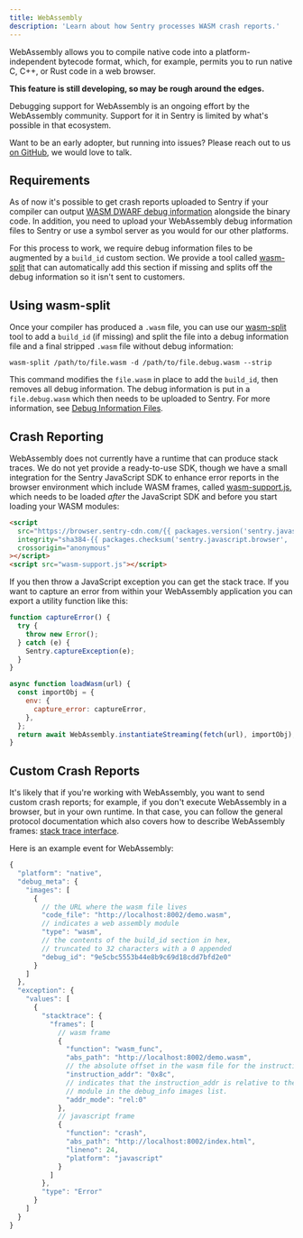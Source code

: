 ```yaml
---
title: WebAssembly
description: 'Learn about how Sentry processes WASM crash reports.'
---
```


WebAssembly allows you to compile native code into a platform-independent bytecode format, which, for example, permits you to run native C, C++, or Rust code in a web browser.

**This feature is still developing, so may be rough around the edges.**

Debugging support for WebAssembly is an ongoing effort by the WebAssembly community.
Support for it in Sentry is limited by what's possible in that ecosystem.

<Note>

Want to be an early adopter, but running into issues? Please reach out to us
[on GitHub](https://github.com/getsentry/symbolicator/issues/new/choose), we
would love to talk.

</Note>

## Requirements

As of now it's possible to get crash reports uploaded to Sentry if your compiler can
output [WASM DWARF debug information](https://yurydelendik.github.io/webassembly-dwarf/)
alongside the binary code. In addition, you need to upload your WebAssembly
debug information files to Sentry or use a symbol server as you
would for our other platforms.

For this process to work, we require debug information files to be augmented by a
`build_id` custom section. We provide a tool called [wasm-split](https://github.com/getsentry/symbolicator/tree/master/crates/wasm-split)
that can automatically add this section if missing and splits off
the debug information so it isn't sent to customers.

## Using wasm-split

Once your compiler has produced a `.wasm` file, you can use our [wasm-split](https://github.com/getsentry/symbolicator/tree/master/crates/wasm-split)
tool to add a `build_id` (if missing) and split the file into a debug information
file and a final stripped `.wasm` file without debug information:

```shell
wasm-split /path/to/file.wasm -d /path/to/file.debug.wasm --strip
```

This command modifies the `file.wasm` in place to add the `build_id`, then removes all
debug information. The debug information is put in a `file.debug.wasm` which
then needs to be uploaded to Sentry. For more information, see [Debug Information Files](/workflow/debug-files/).

## Crash Reporting

WebAssembly does not currently have a runtime that can produce stack traces. We
do not yet provide a ready-to-use SDK, though we have a small integration for the
Sentry JavaScript SDK to enhance error reports in the browser environment
which include WASM frames, called [wasm-support.js](https://gist.github.com/mitsuhiko/c27fee8445d2a18a8c134e0169119058), which needs to be loaded _after_ the JavaScript SDK and before you start loading your WASM modules:

```html {tabTitle: CDN}
<script
  src="https://browser.sentry-cdn.com/{{ packages.version('sentry.javascript.browser') }}/bundle.min.js"
  integrity="sha384-{{ packages.checksum('sentry.javascript.browser', 'bundle.min.js', 'sha384-base64') }}"
  crossorigin="anonymous"
></script>
<script src="wasm-support.js"></script>
```

If you then throw a JavaScript exception you can get the stack trace. If you want
to capture an error from within your WebAssembly application you can export a
utility function like this:

```javascript
function captureError() {
  try {
    throw new Error();
  } catch (e) {
    Sentry.captureException(e);
  }
}

async function loadWasm(url) {
  const importObj = {
    env: {
      capture_error: captureError,
    },
  };
  return await WebAssembly.instantiateStreaming(fetch(url), importObj);
}
```

## Custom Crash Reports

It's likely that if you're working with WebAssembly, you want to send custom
crash reports; for example, if you don't execute WebAssembly in a browser, but in your
own runtime. In that case, you can follow the general protocol documentation which
also covers how to describe WebAssembly frames: [stack trace interface](https://develop.sentry.dev/sdk/event-payloads/stacktrace/).

Here is an example event for WebAssembly:

```javascript
{
  "platform": "native",
  "debug_meta": {
    "images": [
      {
        // the URL where the wasm file lives
        "code_file": "http://localhost:8002/demo.wasm",
        // indicates a web assembly module
        "type": "wasm",
        // the contents of the build_id section in hex,
        // truncated to 32 characters with a 0 appended
        "debug_id": "9e5cbc5553b44e8b9c69d18cdd7bfd2e0"
      }
    ]
  },
  "exception": {
    "values": [
      {
        "stacktrace": {
          "frames": [
            // wasm frame
            {
              "function": "wasm_func",
              "abs_path": "http://localhost:8002/demo.wasm",
              // the absolute offset in the wasm file for the instruction
              "instruction_addr": "0x8c",
              // indicates that the instruction_addr is relative to the 1st
              // module in the debug_info images list.
              "addr_mode": "rel:0"
            },
            // javascript frame
            {
              "function": "crash",
              "abs_path": "http://localhost:8002/index.html",
              "lineno": 24,
              "platform": "javascript"
            }
          ]
        },
        "type": "Error"
      }
    ]
  }
}
```
